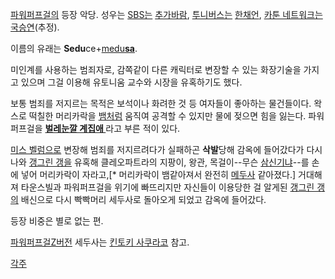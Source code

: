 [[파워퍼프걸]]의 등장 악당. 성우는 [[SBS]]는 [[추가바람]], [[투니버스]]는 [[한채언]], [[카툰 네트워크]]는 [[국승연]](추정).

이름의 유래는 '''Sedu'''ce+[[메두사|medu'''sa''']].

미인계를 사용하는 범죄자로, 감쪽같이 다른 캐릭터로 변장할 수 있는 화장기술을 가지고 있으며 그걸 이용해 유토니움 교수와 시장을 유혹하기도 했다.

보통 범죄를 저지르는 목적은 보석이나 화려한 것 등 여자들이 좋아하는 물건들이다. 왁스로 떡칠한 머리카락을 [[뱀]]처럼 움직여 공격할 수 있지만 물에 젖으면 힘을 잃는다. 파워퍼프걸을 '''[[눈깔괴물|벌레눈깔 계집애 ]]'''라고 부른 적이 있다.

[[미스 벨럼]]으로 변장해 범죄를 저지르려다가 실패하곤 '''삭발'''당해 감옥에 들어갔다가 다시 나와 [[갱그린 갱]]을 유혹해 클레오파트라의 지팡이, 왕관, 목걸이--무슨 [[삼신기]]냐--를 손에 넣어 머리카락이 자라고,[* 머리카락이 뱀같아져서 완전히 [[메두사]] 같아졌다.] 거대해져 타운스빌과 파워퍼프걸을 위기에 빠뜨리지만 자신들이 이용당한 걸 알게된 [[갱그린 갱]]의 배신으로 다시 빡빡머리 세두사로 돌아오게 되었고 감옥에 들어갔다.

등장 비중은 별로 없는 편.

[[파워퍼프걸Z]]버전 세두사는 [[킨토키 사쿠라코]] 참고.

[[각주]]
